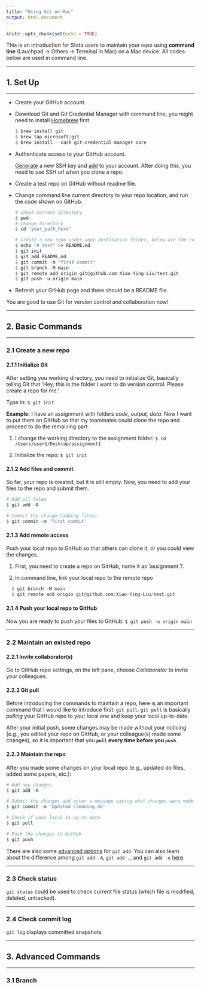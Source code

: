 ```yaml
---
title: "Using Git on Mac"
output: html_document
---
```


```r
knitr::opts_chunk$set(echo = TRUE)
```

This is an introduction for Stata users to maintain your repo using **command line** (Lauchpad &rarr; Others &rarr; Terminal in Mac) on a Mac device. All codes below are used in command line.

***

## 1. Set Up

***

- Create your GitHub account.
- Download Git and Git Credential Manager with command line, you might need to install [Homebrew](https://brew.sh/) first.

  ```r
  $ brew install git
  $ brew tap microsoft/git
  $ brew install --cask git-credential-manager-core
  ```
  
- Authenticate access to your GitHub account.
 
  [Generate](https://docs.github.com/en/authentication/connecting-to-github-with-ssh/generating-a-new-ssh-key-and-adding-it-to-the-ssh-agent) a new SSH key and [add](https://docs.github.com/en/authentication/connecting-to-github-with-ssh/adding-a-new-ssh-key-to-your-github-account) to your account. After doing this, you need to use SSH url when you clone a repo.
  
- Create a test repo on GitHub without readme file.

- Change command line current directory to your repo location, and run the code shown on GitHub.

  ```r
  # check current directory
  $ pwd
  # change directory
  $ cd 'your_path_here'
  
  # Create a new repo under your destination folder, below are the codes from GitHub
  $ echo "# test" >> README.md
  $ git init
  $ git add README.md
  $ git commit -m "first commit"
  $ git branch -M main
  $ git remote add origin git@github.com:Xiao-Ying-Liu/test.git
  $ git push -u origin main
  ```

- Refresh your GitHub page and there should be a README file.

You are good to use Git for version control and collaboration now!

***

## 2. Basic Commands

***

### 2.1 Create a new repo

#### 2.1.1 Initialize Git

After setting you working directory, you need to initialize Git, basically telling Git that 'Hey, this is the folder I want to do version control. Please create a repo for me.' 

Type in: `$ git init`

**Example:** I have an assignment with folders *code, output, data*. Now I want to put them on GitHub so that my teammates could clone the repo and proceed to do the remaining part.

1. I change the working directory to the assignment folder: `$ cd /Users/user1/Desktop/assignment1`

2. Initialize the repo: `$ git init`

#### 2.1.2 Add files and commit

So far, your repo is created, but it is still empty. Now, you need to add your files to the repo and submit them.

```r
# Add all files
$ git add -A

# Commit the change (adding files)
$ git commit -m 'first commit'
```

#### 2.1.3 Add remote access

Push your local repo to GitHub so that others can clone it, or you could view the changes.

1. First, you need to create a repo on GitHub, name it as 'assignment 1'.

2. In command line, link your local repo to the remote repo

```r
  $ git branch -M main
  $ git remote add origin git@github.com:Xiao-Ying-Liu/test.git
```

#### 2.1.4 Push your local repo to GitHub

Now you are ready to push your files to GitHub: `$ git push -u origin main`

***

### 2.2 Maintain an existed repo

#### 2.2.1 Invite collaborator(s)

Go to GitHub repo settings, on the left pane, choose *Collaborator* to invite your colleagues.

#### 2.2.2 Git pull

Before introducing the commands to maintain a repo, here is an important command that I would like to introduce first: `git pull`. `git pull` is basically *pulling* your GitHub repo to your local one and keep your local up-to-date.

After your initial push, some changes may be made without your noticing (e.g., you edited your repo on GitHub, or your colleague(s) made some changes), so it is important that you **`pull` every time before you `push`**.

#### 2.2.3 Maintain the repo

After you made some changes on your local repo (e.g., updated do files, added some papers, etc.):

```r
# Add new changes
$ git add -A

# Submit the changes and enter a message saying what changes were made
$ git commit -m 'Updated cleaning.do'

# Check if your local is up-to-date
$ git pull

# Push the changes to GitHub
$ git push
```

There are also some [advanced options](https://git-scm.com/docs/git-add) for `git add`.
You can also learn about the difference among `git add -A`, `git add .`, and `git add -u` [here](https://stackoverflow.com/questions/572549/difference-between-git-add-a-and-git-add?rq=1).

***

### 2.3 Check status

`git status` could be used to check current file status (which file is modified, deleted, untracked).

***

### 2.4 Check commit log

`git log` displays committed snapshots.

***

## 3. Advanced Commands

***

### 3.1 Branch
